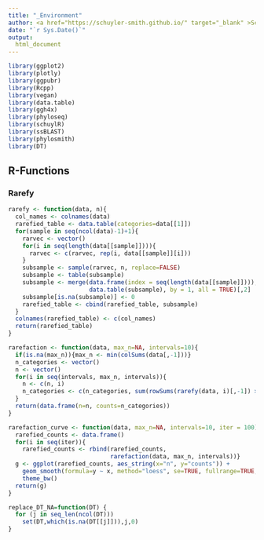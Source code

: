 ```yaml
---
title: "_Environment"
author: <a href="https://schuyler-smith.github.io/" target="_blank" >Schuyler D. Smith</a>
date: "`r Sys.Date()`"
output:
  html_document
---
```


```r
library(ggplot2)
library(plotly)
library(ggpubr)
library(Rcpp)
library(vegan)
library(data.table)
library(ggh4x)
library(phyloseq)
library(schuylR)
library(ssBLAST)
library(phylosmith)
library(DT)
```

## R-Functions {.tabset .tabset-pills}

### Rarefy
```r
rarefy <- function(data, n){
  col_names <- colnames(data)
  rarefied_table <- data.table(categories=data[[1]])
  for(sample in seq(ncol(data)-1)+1){
    rarvec <- vector()
    for(i in seq(length(data[[sample]]))){
      rarvec <- c(rarvec, rep(i, data[[sample]][i]))
    }
    subsample <- sample(rarvec, n, replace=FALSE)
    subsample <- table(subsample)
    subsample <- merge(data.frame(index = seq(length(data[[sample]]))), 
                       data.table(subsample), by = 1, all = TRUE)[,2]
    subsample[is.na(subsample)] <- 0
    rarefied_table <- cbind(rarefied_table, subsample)
  }
  colnames(rarefied_table) <- c(col_names)
  return(rarefied_table)
}

rarefaction <- function(data, max_n=NA, intervals=10){
  if(is.na(max_n)){max_n <- min(colSums(data[,-1]))}
  n_categories <- vector()
  n <- vector()
  for(i in seq(intervals, max_n, intervals)){
    n <- c(n, i)
    n_categories <- c(n_categories, sum(rowSums(rarefy(data, i)[,-1]) > 0))
  }
  return(data.frame(n=n, counts=n_categories))
}

rarefaction_curve <- function(data, max_n=NA, intervals=10, iter = 100){
  rarefied_counts <- data.frame()
  for(i in seq(iter)){
    rarefied_counts <- rbind(rarefied_counts, 
                             rarefaction(data, max_n, intervals))}
  g <- ggplot(rarefied_counts, aes_string(x="n", y="counts")) + 
    geom_smooth(formula=y ~ x, method="loess", se=TRUE, fullrange=TRUE, level=0.95, color='black') + 
    theme_bw()
  return(g)
}

replace_DT_NA=function(DT) {
  for (j in seq_len(ncol(DT)))
    set(DT,which(is.na(DT[[j]])),j,0)
}
```